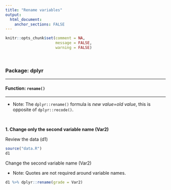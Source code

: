 ```yaml
---
title: "Rename variables"
output: 
  html_document:
    anchor_sections: FALSE
---
```


```r
knitr::opts_chunk$set(comment = NA,
                      message = FALSE,
                      warning = FALSE)
```

<br>

### Package: dplyr

---

#### Function: `rename()`

---

* Note: The `dplyr::rename()` formula is *new value=old value*, this is opposite of `dplyr::recode()`.

<br>

**1\. Change only the second variable name (Var2)**

Review the data (d1)

```r

source("data.R")
d1

```

Change the second variable name (Var2)

* Note: Quotes are not required around variable names.

```r

d1 %>% dplyr::rename(grade = Var2)

```
